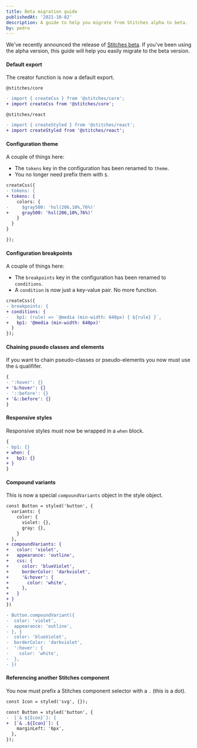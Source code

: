 ```yaml
---
title: Beta migration guide
publishedAt: '2021-10-02'
description: A guide to help you migrate from Stitches alpha to beta.
by: pedro
---
```


We've recently announced the release of [Stitches beta](). If you've been using the alpha version, this guide will help you easily migrate to the beta version.

#### Default export

The creator function is now a default export.

`@stitches/core`

```diff
- import { createCss } from '@stitches/core';
+ import createCss from '@stitches/core';
```

`@stitches/react`

```diff
- import { createStyled } from '@stitches/react';
+ import createStyled from '@stitches/react';
```

#### Configuration theme

A couple of things here:

- The `tokens` key in the configuration has been renamed to `theme`.
- You no longer need prefix them with `$`.

```diff
createCss({
- tokens: {
+ tokens: {
    colors: {
-     $gray500: 'hsl(206,10%,76%)'
+     gray500: 'hsl(206,10%,76%)'
    }
  }
}

});
```

#### Configuration breakpoints

A couple of things here:

- The `breakpoints` key in the configuration has been renamed to `conditions`.
- A `condition` is now just a key-value pair. No more function.

```diff
createCss({
- breakpoints: {
+ conditions: {
-   bp1: (rule) => `@media (min-width: 640px) { ${rule} }`,
+   bp1: '@media (min-width: 640px)'
  }
});
```

#### Chaining psuedo classes and elements

If you want to chain pseudo-classes or pseudo-elements you now must use the `&` qualififer.

```diff
{
- ':hover': {}
+ '&:hover': {}
- '::before': {}
+ '&::before': {}
}
```

#### Responsive styles

Responsive styles must now be wrapped in a `when` block.

```diff
{
- bp1: {}
+ when: {
+   bp1: {}
+ }
}
```

#### Compound variants

This is now a special `compoundVariants` object in the style object.

```diff
const Button = styled('button', {
  variants: {
    color: {
      violet: {},
      gray: {},
    }
  },
+ compoundVariants: {
+   color: 'violet',
+   appearance: 'outline',
+   css: {
+     color: 'blueViolet',
+     borderColor: 'darkviolet',
+     '&:hover': {
+       color: 'white',
+     },
+   }
+ }
})

- Button.compoundVariant({
-  color: 'violet',
-  appearance: 'outline',
- }, {
-  color: 'blueViolet',
-  borderColor: 'darkviolet',
-  ':hover': {
-    color: 'white',
-  },
- })
```

#### Referencing another Stitches component

You now must prefix a Stitches component selector with a `.` (this is a dot).

```diff
const Icon = styled('svg', {});

const Button = styled('button', {
-  [`& ${Icon}`]: {
+  [`& .${Icon}`]: {
    marginLeft: '6px',
  },
});

```
